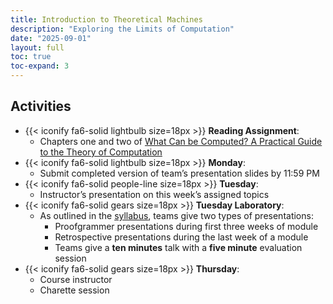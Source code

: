 ```yaml
---
title: Introduction to Theoretical Machines
description: "Exploring the Limits of Computation"
date: "2025-09-01"
layout: full
toc: true
toc-expand: 3
---
```


## Activities

- {{< iconify fa6-solid lightbulb size=18px >}} **Reading Assignment**:
  - Chapters one and two of [What Can be Computed? A Practical Guide to the
  Theory of Computation](https://whatcanbecomputed.com/)
- {{< iconify fa6-solid lightbulb size=18px >}} **Monday**:
  - Submit completed version of team's presentation slides by 11:59 PM
- {{< iconify fa6-solid people-line size=18px >}} **Tuesday**:
  - Instructor's presentation on this week's assigned topics
- {{< iconify fa6-solid gears size=18px >}} **Tuesday Laboratory**:
   - As outlined in the [syllabus](../../syllabus/index.qmd), teams give two
  types of presentations:
     - Proofgrammer presentations during first three weeks of module
     - Retrospective presentations during the last week of a module
     - Teams give a **ten minutes** talk with a **five minute** evaluation session
- {{< iconify fa6-solid gears size=18px >}} **Thursday**:
  - Course instructor
  - Charette session
